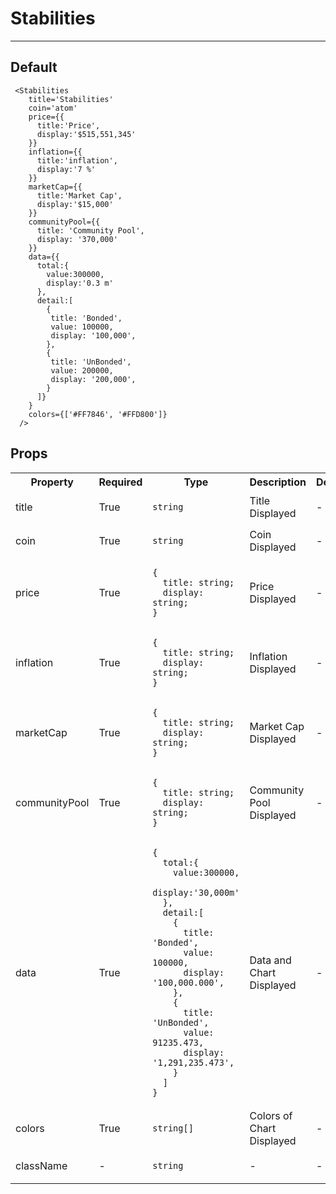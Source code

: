 
<Meta title="Stabilities" component={Stabilities} />

# Stabilities
---
## Default
<Canvas>
  <Story name="Default">
    <Stabilities
      title='Stabilities'
      coin='atom'
      price={{
       title:'Price',
       display:'$515,551,345.666'
      }}
      inflation={{
       title:'inflation',
       display:'7 %'
      }}
      marketCap={{
       title:'Market Cap',
       display:'$15,000'
      }}
      communityPool={{
       title: 'Community Pool',
       display: '370,000'
      }}
      data={{
        total:{
          value:300000,
          display:'0.3 m'
        },
        detail:[
        {
         title: 'Bonded',
         value: 100000,
         display: '100,000',
        },
        {
         title: 'UnBonded',
         value: 200000,
         display: '200,000',
        }
      ]}
      }
      colors={['#FF7846', '#FFD800']}
    />
  </Story>
</Canvas>

```
 <Stabilities
    title='Stabilities'
    coin='atom'
    price={{
      title:'Price',
      display:'$515,551,345'
    }}
    inflation={{
      title:'inflation',
      display:'7 %'
    }}
    marketCap={{
      title:'Market Cap',
      display:'$15,000'
    }}
    communityPool={{
      title: 'Community Pool',
      display: '370,000'
    }}
    data={{
      total:{
        value:300000,
        display:'0.3 m'
      },
      detail:[
        {
         title: 'Bonded',
         value: 100000,
         display: '100,000',
        },
        {
         title: 'UnBonded',
         value: 200000,
         display: '200,000',
        }
      ]}
    }
    colors={['#FF7846', '#FFD800']}
  />
```

## Props

<table>
  <tr>
    <th>Property</th>
    <th>Required</th>
    <th>Type</th>
    <th>Description</th>
    <th>Default</th>
  </tr>

  <tr>
    <td>title</td>
    <td>True</td>
    <td>

`string`

  </td>
    <td>Title Displayed</td>
    <td>-</td>
  </tr>
    <tr>
    <td>coin</td>
    <td>True</td>
    <td>

`string`

  </td>
    <td>Coin Displayed</td>
    <td>-</td>
  </tr>
  <tr>
    <td>price</td>
    <td>True</td>
    <td>

```
{
  title: string;
  display: string;
}
```

  </td>
    <td>Price Displayed</td>
    <td>-</td>
  </tr>
  <tr>
    <td>inflation</td>
    <td>True</td>
    <td>

```
{
  title: string;
  display: string;
}
```

  </td>
    <td>Inflation Displayed</td>
    <td>-</td>
  </tr>
  <tr>
    <td>marketCap</td>
    <td>True</td>
    <td>

```
{
  title: string;
  display: string;
}
```

  </td>
    <td>Market Cap Displayed</td>
    <td>-</td>
  </tr>
  <tr>
    <td>communityPool</td>
    <td>True</td>
    <td>

```
{
  title: string;
  display: string;
}
```

  </td>
    <td>Community Pool Displayed</td>
    <td>-</td>
  </tr>
  <tr>
    <td>data</td>
    <td>True</td>
    <td>

```
{
  total:{
    value:300000,
    display:'30,000m'
  },
  detail:[
    {
      title: 'Bonded',
      value: 100000,
      display: '100,000.000',
    },
    {
      title: 'UnBonded',
      value: 91235.473,
      display: '1,291,235.473',
    }
  ]
}
```

  </td>
    <td>Data and Chart Displayed</td>
    <td>-</td>
  </tr>
  <tr>
    <td>colors</td>
    <td>True</td>
    <td>

`string[]`

  </td>
    <td>Colors of Chart Displayed</td>
    <td>-</td>
  </tr>
  <tr>
    <td>className</td>
    <td>-</td>
    <td>

`string`

  </td>
    <td>-</td>
    <td>-</td>
  </tr>
</table>
<br/>



